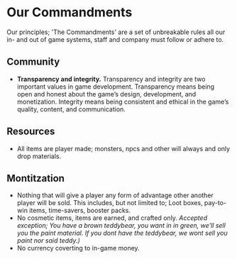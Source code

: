 # Our Commandments

Our principles; 'The Commandments' are a set of unbreakable rules all our in- and out of game systems, staff and company must follow or adhere to.

## Community

* **Transparency and integrity.** Transparency and integrity are two important values in game development. Transparency means being open and honest about the game’s design, development, and monetization. Integrity means being consistent and ethical in the game’s quality, content, and communication.

## Resources

* All items are player made; monsters, npcs and other will always and only drop materials.

## Montitzation

* Nothing that will give a player any form of advantage other another player will be sold. This includes, but not limited to; Loot boxes, pay-to-win items, time-savers, booster packs.
* No cosmetic items, items are earned, and crafted only. *Accepted exception; You have a brown teddybear, you want in in green, we'll sell you the paint material. If you dont have the teddybear, we wont sell you paint nor said teddy.)*
* No currency coverting to in-game money.